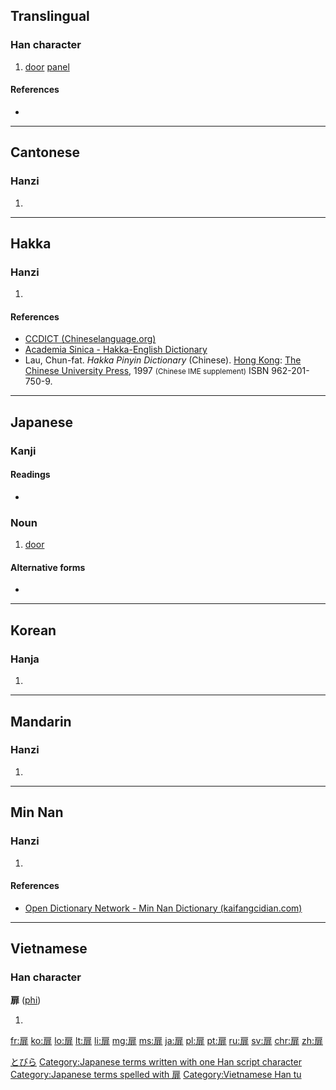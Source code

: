 ==Translingual==
{{ja-forms|[[扉]]|[[扉]]|[[扉]]}}
===Han character===
{{Han char|rn=63|rad=戶|as=08|sn=12|four=3021<sub>1</sub>|canj=竹尸中一卜 (HSLMY), 戈尸中一卜 (ISLMY)}}

# [[door]] [[panel]]

====References====
* {{Han ref|kx=0416.190|dkj=11750|dj=0761.230|hdz=32264.080|uh=6249|ud=25161|bh=B476|bd=46198}}

----

==Cantonese==

===Hanzi===
{{yue-hanzi|jyut=[[fei1]]|y=fei1}}

# {{defn|lang=yue|sort=戶08}}

----

==Hakka==

===Hanzi===
{{hak-hanzi|poj=fui|gd=fui<sup>1</sup>; fi<sup>1</sup>, fwi<sup>1</sup> [Meixian]; fi<sup>1</sup> [Siyan]|hpy=fi1, fui1}}

# {{defn|lang=hak|sort=戶08}}

====References====
*[http://chinalanguage.com/dictionaries/?mode=view&view=chardict&query=%E6%89%89 CCDICT (Chineselanguage.org)]
*[http://minhakka.ling.sinica.edu.tw/bkg/hakyin/search.php?DETAIL=1&LIMIT=id=6162&dbname=su_tian_1&graph=2 Academia Sinica - Hakka-English Dictionary]
*Lau, Chun-fat. ''Hakka Pinyin Dictionary'' (Chinese). [[Hong Kong]]: [[w:Chinese University of Hong Kong|The Chinese University Press]], 1997 <small>(Chinese IME supplement)</small> ISBN 962-201-750-9.

----

==Japanese==

===Kanji===
{{ja-kanji|grade=c|rs=戶08}}

====Readings====
* {{ja-readings|on=[[ひ]] (hi)|kun=[[とびら]] (tobira)}}

===Noun===
{{ja-noun|k|hira=とびら|rom=tobira}} 

# [[door]]

====Alternative forms====
* {{l|ja|闔}}

[[Category:1000 Japanese basic words|とびら]]
[[Category:Japanese terms written with one Han script character]]
[[Category:Japanese terms spelled with 扉]]
----

==Korean==

===Hanja===
{{ko-hanja|hangeul=비|eumhun=|rv=bi|mr=pi|y=pi}}

# {{defn|lang=ko|sort=戶08}}

----

==Mandarin==

===Hanzi===
{{cmn-hanzi|pin=[[fēi]] ([[fei1]])|wg=fei<sup>1</sup>}}

# {{defn|lang=cmn|sort=戶08}}

----

==Min Nan==

===Hanzi===
{{nan-hanzi|poj=hui (hui<sup>1</sup>)}}

# {{defn|lang=nan|sort=戶08}}

====References====
*[http://kaifangcidian.com/han/minnan/%E6%89%89 Open Dictionary Network - Min Nan Dictionary (kaifangcidian.com)]

----

==Vietnamese==

===Han character===
'''扉''' ([[phi]])

# {{defn|lang=vi}}

[[Category:Vietnamese Han tu]]

[[fr:扉]]
[[ko:扉]]
[[lo:扉]]
[[lt:扉]]
[[li:扉]]
[[mg:扉]]
[[ms:扉]]
[[ja:扉]]
[[pl:扉]]
[[pt:扉]]
[[ru:扉]]
[[sv:扉]]
[[chr:扉]]
[[zh:扉]]